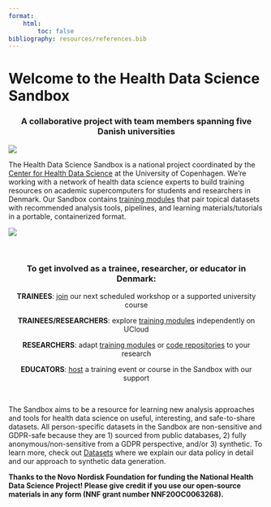 ```yaml
---
format: 
    html:
        toc: false
bibliography: resources/references.bib
---
```


# Welcome to the Health Data Science Sandbox {.centered}

<div style="text-align: center;">
### A collaborative project with team members spanning five Danish universities
</div>

![](images/Sandbox_workflow_ai_horizontal2w-01.png){fig-align="center"}

The Health Data Science Sandbox is a national project coordinated by the [Center for Health Data Science](https://heads.ku.dk/) at the University of Copenhagen. We're working with a network of health data science experts to build training resources on academic supercomputers for students and researchers in Denmark. Our Sandbox contains [training modules](https://hds-sandbox.github.com/modules/index.html) that pair topical datasets with recommended analysis tools, pipelines, and learning materials/tutorials in a portable, containerized format.


![](images/Modules_horizontal.png)

&nbsp;

<div style="text-align: center;">
### To get involved as a trainee, researcher, or educator in Denmark:

**TRAINEES**: [join](https://hds-sandbox.github.io/news/news.html) our next scheduled workshop or a supported university course  

**TRAINEES/RESEARCHERS**: explore [training modules](https://hds-sandbox.github.io/modules/index.html) independently on UCloud

**RESEARCHERS**: adapt [training modules](https://hds-sandbox.github.io/modules/index.html) or [code repositories](https://github.com/hds-sandbox) to your research

**EDUCATORS**: [host](https://hds-sandbox.github.io/access/) a training event or course in the Sandbox with our support

</div>

&nbsp;

:::{.callout-note title="A note on Sandbox data policy"}
The Sandbox aims to be a resource for learning new analysis approaches and tools for health data science on useful, interesting, and safe-to-share datasets. All person-specific datasets in the Sandbox are non-sensitive and GDPR-safe because they are 1) sourced from public databases, 2) fully anonymous/non-sensitive from a GDPR perspective, and/or 3) synthetic. To learn more, check out [Datasets](https://hds-sandbox.github.io/datasets/datapolicy.html) where we explain our data policy in detail and our approach to synthetic data generation.
:::

**Thanks to the Novo Nordisk Foundation for funding the National Health Data Science Project! Please give credit if you use our open-source materials in any form (NNF grant number NNF20OC0063268).** 
